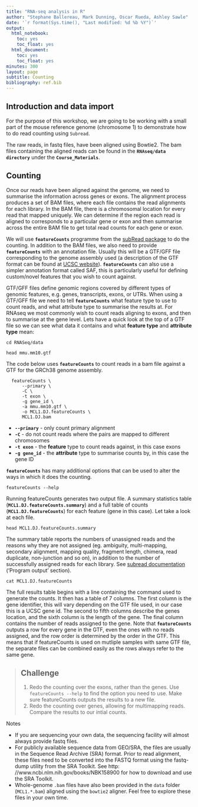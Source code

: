 ```yaml
---
title: "RNA-seq analysis in R"
author: "Stephane Ballereau, Mark Dunning, Oscar Rueda, Ashley Sawle"
date: '`r format(Sys.time(), "Last modified: %d %b %Y")`'
output:
  html_notebook:
    toc: yes
    toc_float: yes
  html_document:
    toc: yes
    toc_float: yes
minutes: 300
layout: page
subtitle: Counting
bibliography: ref.bib
---
```



## Introduction and data import

For the purpose of this workshop, we are going to be working with a small part of the mouse reference genome (chromosome 1) to demonstrate how to do read counting using `Subread`.

The raw reads, in fastq files, have been aligned using Bowtie2. The bam files containing the aligned reads can be found in the **`RNAseq/data directory`** under the **`Course_Materials`**.

## Counting

Once our reads have been aligned against the genome, we need to summarise the information across genes or exons. The alignment process produces a set of BAM files, where each file contains the read alignments for each library. In the BAM file, there is a chromosomal location for every read that mapped uniquely. We can determine if the region each read is aligned to corresponds to a particular gene or exon and then summarise across the entire BAM file to get total read counts for each gene or exon. 

We will use **`featureCounts`** programme from the [subRead package](http://subread.sourceforge.net/) to do the counting. In addition to the BAM files, we also need to provide **`featureCounts`** with an annotation file. Usually this will be a GTF/GFF file corresponding to the genome assembly used (a description of the GTF  format  can  be  found  at  [UCSC  website](http://genome.ucsc.edu/FAQ/FAQformat.html#format4)). **`featureCounts`** can also use a simpler annotation format called SAF, this is particularly useful for defining custom/novel features that you wish to count against.

GTF/GFF files define genomic regions covered by different types of genomic features, e.g. genes, transcripts, exons, or UTRs. When using a GTF/GFF file we need to tell **`featureCounts`** what feature type to use to count reads, and what attribute type to summarise the results at. For RNAseq we most commonly wish to count reads aligning to exons, and then to summarise at the gene level. 
Lets have a quick look at the top of a GTF file so we can see what data it contains and what **feature type** and **attribute type** mean:

```
cd RNASeq/data
  
head mmu.mm10.gtf
```

The code below uses **`featureCounts`** to count reads in a bam file against a GTF for the GRCh38 genome assembly.

```
  featureCounts \
      --primary \
      -C \
      -t exon \
      -g gene_id \
      -a mmu.mm10.gtf \
      -o MCL1.DJ.featureCounts \
      MCL1.DJ.bam
```
* **`--primary`** - only count primary alignment
* **`-C`** - do not count reads where the pairs are mapped to different chromosomes
* **`-t exon`** - the **feature** type to count reads against, in this case exons
* **`-g gene_id`** - the **attribute** type to summarise counts by, in this case the gene ID

**`featureCounts`** has many additional options that can be used to alter the ways in which it does the counting.

```
featureCounts --help
```

Running featureCounts generates two output file. A summary statistics table (**`MCL1.DJ.featureCounts.summary`**) and a full table of counts (**`MCL1.DJ.featureCounts`**) for each feature (gene in this case). Let take a look at each file.

```
head MCL1.DJ.featureCounts.summary
```

The summary table reports the numbers of unassigned reads and the reasons why they are not assigned (eg. ambiguity, multi-mapping, secondary alignment, mapping quality, fragment length, chimera, read duplicate, non-junction and so on), in addition to the number of successfully assigned reads for each library. See [subread documentation](http://bioinf.wehi.edu.au/subread-package/SubreadUsersGuide.pdf) ('Program output' section).

```
cat MCL1.DJ.featureCounts
```

The full results table begins with a line containing the command used to generate the counts. It then has a table of 7 columns. The first column is the gene identifier, this will vary depending on the GTF file used, in our case this is a UCSC gene id. The second to fifth columns describe the genes location, and the sixth column is the length of the gene. The final column contains the number of reads assigned to the gene. Note that **`featureCounts`** outputs a row for every gene in the GTF, even the ones with no reads assigned, and the row order is determined by the order in the GTF. This means that if featureCounts is used on mutliple samples with same GTF file, the separate files can be combined easily as the rows always refer to the same gene.


> ## Challenge {.challenge}
>
> 1. Redo the counting over the exons, rather than the genes. Use `featureCounts --help` to find the option you need to use. Make sure featureCounts outputs the results to a new file.
> 1. Redo the counting over genes, allowing for multimapping reads. Compare the results to our intial counts.
>

Notes

* If you are sequencing your own data, the sequencing facility will almost always provide fastq files.  
* For publicly available sequence data from GEO/SRA, the files are usually in the Sequence Read Archive
(SRA) format. Prior to read alignment, these files need to be converted into the
FASTQ format using the fastq-dump utility from the SRA Toolkit. See http:
//www.ncbi.nlm.nih.gov/books/NBK158900 for how to download and use the
SRA Toolkit.  
* Whole-genome `.bam` files have also been provided in the `data` folder (`MCL1.*.bam`) aligned using the `bowtie2` aligner. Feel free to explore these files in your own time.
